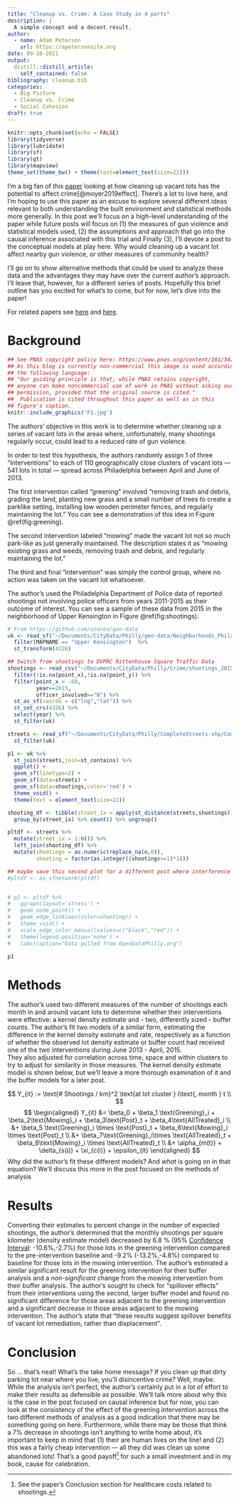 ```yaml
---
title: "Cleanup vs. Crime: A Case Study in 4 parts"
description: |
  A simple concept and a decent result.
author:
  - name: Adam Peterson
    url: https://apetersonsite.org
date: 09-18-2021
output:
  distill::distill_article:
    self_contained: false
bibliography: cleanup.bib
categories:
  - Big Picture 
  - Cleanup vs. Crime
  - Social Cohesion
draft: true 
---
```



```r
knitr::opts_chunk$set(echo = FALSE)
library(tidyverse)
library(lubridate)
library(sf)
library(gt)
library(mapview)
theme_set(theme_bw() + theme(text=element_text(size=22)))
```


I'm a big fan of this 
[paper](https://ajph.aphapublications.org/doi/full/10.2105/AJPH.2018.304752)
looking at how cleaning up vacant lots 
has the potential to affect crime[@moyer2019effect]. 
There's a lot to love here, and I'm hoping to use this paper as an 
excuse to explore several different ideas relevant to both
understanding the built environment and statistical methods more generally.
In this post we'll focus on a high-level
understanding of the paper while future posts will focus on (1) the measures of 
gun violence and statistical models used, (2) the assumptions and approach 
that go into the causal inference associated with this trial and Finally (3),
I'll devote a post to the conceptual models at play here. Why would cleaning up
a vacant lot affect nearby gun violence, or other measures of community health? 

I'll go on to show alternative methods that could be used to analyze 
these data and the advantages they may have over the current author's approach. 
I'll leave that, however, for a different series of posts.
Hopefully this brief outline has you excited for what's to come, but for now,
let's dive into the paper!

<aside>
For related papers see [here](https://jamanetwork.com/journals/jamanetworkopen/fullarticle/2688343) and 
[here](https://www.pnas.org/content/115/12/2946.short). 
</aside>

# Background 

```r
## See PNAS copyright policy here: https://www.pnas.org/content/101/34/12399
## As this blog is currently non-commercial this image is used according to 
## the following language:
## "Our guiding principle is that, while PNAS retains copyright, 
## anyone can make noncommercial use of work in PNAS without asking our 
## permission, provided that the original source is cited." 
##  Publication is cited throughout this paper as well as in this 
## figure's caption.
knitr::include_graphics('F1.jpg')
```

The authors' objective in this work is to determine whether cleaning up a 
series of vacant lots in the areas where, unfortunately, many shootings regularly
occur, could lead to a reduced rate of gun violence. 

In order to test this hypothesis, the authors randomly assign 1 of three
"interventions" to each of 110 geographically close clusters of vacant lots 
--- 541 lots in total --- spread across Philadelphia between April and June of 
2013.

The first intervention called "greening" involved "removing trash and debris, 
grading the land, planting new grass and a small number of trees to create a 
parklike setting, installing low wooden perimeter fences, and regularly 
maintaining the lot." You can see a demonstration of this idea in Figure 
\@ref(fig:greening). 

The second intervention labeled "mowing" made the vacant lot not so much park-like
as just generally maintained. The description states it as 
"mowing existing grass and weeds, removing trash and debris, and regularly 
maintaining the lot."

The third and final "intervention" was simply
the control group, where no action was taken on the vacant lot whatsoever. 

The author's used the Philadelphia Department of Police data of 
reported shootings not involving police officers from years 2011-2015 as their
outcome of interest. You can see a sample of these data from 2015
in the neighborhood of Upper Kensington in Figure \@ref(fig:shootings).

```r
# From https://github.com/azavea/geo-data
uk <- read_sf("~/Documents/CityData/Philly/geo-data/Neighborhoods_Philadelphia/Neighborhoods_Philadelphia.shp") %>%
  filter(MAPNAME == "Upper Kensington")  %>% 
  st_transform(4326)
```

```r
## Switch from shootings to DVPRC Rittenhouse Square Traffic Data
shootings <- read_csv("~/Documents/CityData/Philly/Crime/shootings_2015_2020.csv") %>% 
  filter(!is.na(point_x),!is.na(point_y)) %>% 
  filter(point_x > -80,
         year==2015,
         officer_involved=="N") %>% 
  st_as_sf(coords = c("lng","lat")) %>% 
  st_set_crs(4326) %>% 
  select(year) %>% 
  st_filter(uk)

streets <- read_sf("~/Documents/CityData/Philly/CompleteStreets-shp/CompleteStreets.shp") %>% 
  st_filter(uk)

p1 <- uk %>% 
  st_join(streets,join=st_contains) %>% 
  ggplot() + 
  geom_sf(linetype=2) + 
  geom_sf(data=streets) + 
  geom_sf(data=shootings,color='red') + 
  theme_void() + 
  theme(text = element_text(size=22))

shooting_df <- tibble(street_ix = apply(st_distance(streets,shootings),2,which.min),count=1) %>% 
  group_by(street_ix) %>% count() %>% ungroup()

pltdf <- streets %>% 
  mutate(street_ix = 1:n()) %>% 
  left_join(shooting_df) %>% 
  mutate(shootings = as.numeric(replace_na(n,0)),
         shooting = factor(as.integer((shootings>=1)*1)))

## maybe save this second plot for a different post where interference effects are discussed more explicitly
#pltdf <- as_sfnetwork(pltdf)


# p2 <- pltdf %>% 
#   ggraph(layout='stress') + 
#   geom_node_point() + 
#   geom_edge_link(aes(color=shooting)) + 
#   theme_void() + 
#   scale_edge_color_manual(values=c("black","red")) + 
#   theme(legend.position='none') + 
#   labs(caption="Data pulled from OpenDataPhilly.org")

p1 
```

# Methods 

The author's used two different measures of the number of shootings each month
in and around vacant lots to determine whether their interventions 
were effective: a kernel density estimate and - two, differently sized - buffer 
counts. The author's fit two models of a similar form, estimating the 
difference in the kernel density estimate and rate, respectively as a function
of whether the observed lot density estimate or buffer count had received 
one of the two interventions during June 2013 - April, 2015.  
They also adjusted for correlation  across time, space and within clusters to 
try to adjust for similarity in those measures. The kernel density estimate
model is shown below, but we'll leave a more thorough examination of it and
the buffer models for a later post.


$$ 
Y_{it} := \text{# Shootings / km}^2 \text{at lot cluster } i\text{, month } t \\
$$
$$
\begin{aligned}
Y_{it} &= \beta_0 + \beta_1 \text{Greening}_i + \beta_2\text{Mowing}_i
+ \beta_3\text{Post}_t + \beta_4\text{AllTreated}_i  \\
&+ \beta_5 \text{Greening}_i \times \text{Post}_t + 
\beta_6\text{Mowing}_i \times \text{Post}_t  \\
&+ \beta_7\text{Greening}_i\times \text{AllTreated}_t + 
\beta_8\text{Mowing}_i \times \text{AllTreated}_t \\
&+ \alpha_{m(t)} + \delta_{s(i)} + \xi_{c(i)} + \epsilon_{it}
\end{aligned}
$$
<aside>
Why did the author's fit these different models? And *what* is going 
on in that equation?
We'll discuss this more in the post focused on the methods of analysis
</aside>


# Results

Converting their estimates to percent change in the number of expected
shootings, the author's determined that the monthly shootings per square kilometer
(density estimate model) decreased by 6.8 % (95\% 
[Confidence Interval](https://en.wikipedia.org/wiki/Confidence_interval):
-10.6%,-2.7%) for those lots in the greening intervention compared to the 
pre-intervention baseline
and -9.2%  (-13.2%,-4.8%) compared to baseline for those lots in the
mowing intervention. The author's estimated a similar significant result for 
the greening intervention for their buffer analysis and a *non-significant* 
change from the mowing intervention from their buffer analysis. The author's 
sought to check for "spillover effects" from their interventions using the 
second, larger buffer model and found no significant difference for 
those areas adjacent to the greening intervention and a significant decrease
in those areas adjacent to the mowing intervention. The author's state that
"these results suggest spillover benefits of vacant lot remediation, rather than 
displacement".

# Conclusion 


So ... that's neat! What's the take home message? If you clean up that dirty 
parking lot near where you live, you'll disincentive crime? Well, maybe. 
While the analysis isn't perfect, the author's certainly put in a lot 
of effort to make their results as defensible as possible. We'll talk 
more about why this is the case in the post focused on causal inference but 
for now, you can look at the consistency of the effect of the 
greening intervention across the two different methods of analysis as a good 
indication that there may be something going on here. Furthermore, 
while there may be those that think a 7% decrease in shootings isn't anything 
to write home about, it's important to keep in mind that (1) their 
are human lives on the line! and (2) this was a fairly 
cheap intervention --- all they did was clean up some abandoned lots! 
That's a good payoff^[See the paper's Conclusion section for healthcare costs 
related to shootings.] for such a small investment and in my book, cause for 
celebration.
